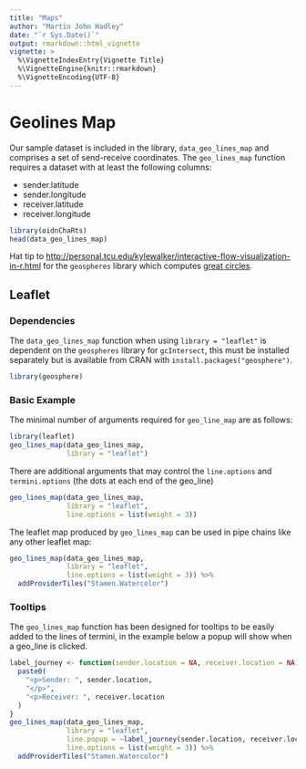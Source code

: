```yaml
---
title: "Maps"
author: "Martin John Hadley"
date: "`r Sys.Date()`"
output: rmarkdown::html_vignette
vignette: >
  %\VignetteIndexEntry{Vignette Title}
  %\VignetteEngine{knitr::rmarkdown}
  %\VignetteEncoding{UTF-8}
---
```


# Geolines Map

Our sample dataset is included in the library, `data_geo_lines_map` and comprises a set of send-receive coordinates. The `geo_lines_map` function requires a dataset with at least the following columns:

- sender.latitude
- sender.longitude
- receiver.latitude
- receiver.longitude

```r
library(oidnChaRts)
head(data_geo_lines_map)
```

Hat tip to [http://personal.tcu.edu/kylewalker/interactive-flow-visualization-in-r.html](http://personal.tcu.edu/kylewalker/interactive-flow-visualization-in-r.html) for the `geospheres` library which computes [great circles](https://en.wikipedia.org/wiki/Great_circle).

## Leaflet

### Dependencies

The `data_geo_lines_map` function when using `library = "leaflet"` is dependent on the `geospheres` library for `gcIntersect`, this must be installed separately but is available from CRAN with `install.packages("geosphere")`.

```r
library(geosphere)
```

### Basic Example

The minimal number of arguments required for `geo_line_map` are as follows:

```r
library(leaflet)
geo_lines_map(data_geo_lines_map, 
              library = "leaflet")
```

There are additional arguments that may control the `line.options` and `termini.options` (the dots at each end of the geo_line)

```r
geo_lines_map(data_geo_lines_map, 
              library = "leaflet",
              line.options = list(weight = 3))
```

The leaflet map produced by `geo_lines_map` can be used in pipe chains like any other leaflet map:

```r
geo_lines_map(data_geo_lines_map, 
              library = "leaflet",
              line.options = list(weight = 3)) %>%
  addProviderTiles("Stamen.Watercolor")
```

### Tooltips

The `geo_lines_map` function has been designed for tooltips to be easily added to the lines of termini, in the example below a popup will show when a geo_line is clicked.

```r
label_journey <- function(sender.location = NA, receiver.location = NA){
  paste0(
    "<p>Sender: ", sender.location,
    "</p>",
    "<p>Receiver: ", receiver.location
  )
}
geo_lines_map(data_geo_lines_map, 
              library = "leaflet",
              line.popup = ~label_journey(sender.location, receiver.location),
              line.options = list(weight = 3)) %>%
  addProviderTiles("Stamen.Watercolor")
```

